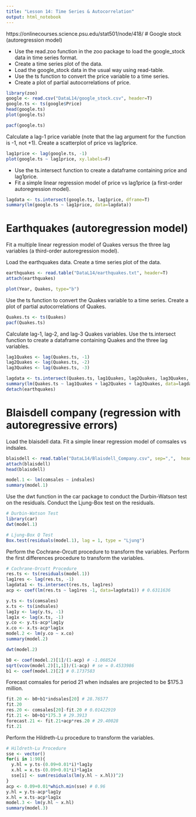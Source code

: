 ```yaml
---
title: "Lesson 14: Time Series & Autocorrelation"
output: html_notebook
---
```

https://onlinecourses.science.psu.edu/stat501/node/418/
# Google stock (autoregression model)
    
* Use the read.zoo function in the zoo package to load the google_stock data in time series format.
* Create a time series plot of the data.
* Load the google_stock data in the usual way using read-table.
* Use the ts function to convert the price variable to a time series.
* Create a plot of partial autocorrelations of price.
```r
library(zoo)
google <- read.csv("DataL14/google_stock.csv", header=T)
google.ts <- ts(google$Price)
head(google.ts)
plot(google.ts)
```
```r
pacf(google.ts)
```
Calculate a lag-1 price variable (note that the lag argument for the function is -1, not +1).
Create a scatterplot of price vs lag1price.
```r
lag1price <- lag(google.ts, -1)
plot(google.ts ~ lag1price, xy.labels=F)
```
* Use the ts.intersect function to create a dataframe containing price and lag1price.
* Fit a simple linear regression model of price vs lag1price (a first-order autoregression model).
```r
lagdata <- ts.intersect(google.ts, lag1price, dframe=T)
summary(lm(google.ts ~ lag1price, data=lagdata))
```
# Earthquakes (autoregression model)

Fit a multiple linear regression model of Quakes versus the three lag variables (a third-order autoregression model).

Load the earthquakes data.
Create a time series plot of the data.
```r
earthquakes <- read.table("DataL14/earthquakes.txt", header=T)
attach(earthquakes)

plot(Year, Quakes, type="b")
```
Use the ts function to convert the Quakes variable to a time series.
Create a plot of partial autocorrelations of Quakes.
```r
Quakes.ts <- ts(Quakes)
pacf(Quakes.ts)
```
Calculate lag-1, lag-2, and lag-3 Quakes variables.
Use the ts.intersect function to create a dataframe containing Quakes and the three lag variables.
```r
lag1Quakes <- lag(Quakes.ts, -1)
lag2Quakes <- lag(Quakes.ts, -2)
lag3Quakes <- lag(Quakes.ts, -3)

lagdata <- ts.intersect(Quakes.ts, lag1Quakes, lag2Quakes, lag3Quakes, dframe=T)
summary(lm(Quakes.ts ~ lag1Quakes + lag2Quakes + lag3Quakes, data=lagdata))
detach(earthquakes)
```
# Blaisdell company (regression with autoregressive errors)
    
Load the blaisdell data.
Fit a simple linear regression model of comsales vs indsales.
```r
blaisdell <- read.table("DataL14/Blaisdell_Company.csv", sep=",",  header=T)
attach(blaisdell)
head(blaisdell)

model.1 <- lm(comsales ~ indsales)
summary(model.1)
```
Use the dwt function in the car package to conduct the Durbin-Watson test on the residuals.
Conduct the Ljung-Box test on the residuals.
```r
# Durbin-Watson Test
library(car)
dwt(model.1)
```
```r
# Ljung-Box Q Test
Box.test(residuals(model.1), lag = 1, type = "Ljung")
```
Perform the Cochrane-Orcutt procedure to transform the variables.
Perform the first differences procedure to transform the variables.
```r
# Cochrane-Orcutt Procedure
res.ts <- ts(residuals(model.1))
lag1res <- lag(res.ts, -1)
lagdata1 <- ts.intersect(res.ts, lag1res)
acp <- coef(lm(res.ts ~ lag1res -1, data=lagdata1)) # 0.6311636

y.ts <- ts(comsales)
x.ts <- ts(indsales)
lag1y <- lag(y.ts, -1)
lag1x <- lag(x.ts, -1)
y.co <- y.ts-acp*lag1y
x.co <- x.ts-acp*lag1x
model.2 <- lm(y.co ~ x.co)
summary(model.2)
```

```r
dwt(model.2)
```
```r
b0 <- coef(model.2)[1]/(1-acp) # -1.068524
sqrt(vcov(model.2)[1,1])/(1-acp) # se = 0.4533986
b1 <- coef(model.2)[2] # 0.1737583

```
Forecast comsales for period 21 when indsales are projected to be $175.3 million.
```r
fit.20 <- b0+b1*indsales[20] # 28.76577
fit.20
res.20 <- comsales[20]-fit.20 # 0.01422919
fit.21 <- b0+b1*175.3 # 29.3913
forecast.21 <- fit.21+acp*res.20 # 29.40028
fit.21
```
Perform the Hildreth-Lu procedure to transform the variables.
```r
# Hildreth-Lu Procedure
sse <- vector()
for(i in 1:90){
  y.hl = y.ts-(0.09+0.01*i)*lag1y
  x.hl = x.ts-(0.09+0.01*i)*lag1x
  sse[i] <- sum(residuals(lm(y.hl ~ x.hl))^2)
}
acp <- 0.09+0.01*which.min(sse) # 0.96
y.hl = y.ts-acp*lag1y
x.hl = x.ts-acp*lag1x
model.3 <- lm(y.hl ~ x.hl)
summary(model.3)
```
